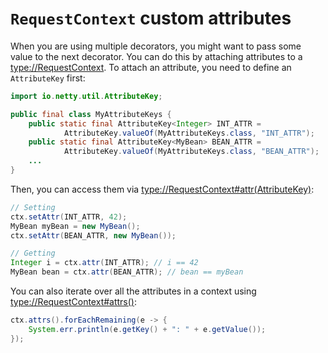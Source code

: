# `RequestContext` custom attributes

When you are using multiple decorators, you might want to pass some value to the next decorator.
You can do this by attaching attributes to a <type://RequestContext>. To attach an attribute,
you need to define an `AttributeKey` first:

```java
import io.netty.util.AttributeKey;

public final class MyAttributeKeys {
    public static final AttributeKey<Integer> INT_ATTR =
            AttributeKey.valueOf(MyAttributeKeys.class, "INT_ATTR");
    public static final AttributeKey<MyBean> BEAN_ATTR =
            AttributeKey.valueOf(MyAttributeKeys.class, "BEAN_ATTR");
    ...
}
```

Then, you can access them via <type://RequestContext#attr(AttributeKey)>:

```java
// Setting
ctx.setAttr(INT_ATTR, 42);
MyBean myBean = new MyBean();
ctx.setAttr(BEAN_ATTR, new MyBean());

// Getting
Integer i = ctx.attr(INT_ATTR); // i == 42
MyBean bean = ctx.attr(BEAN_ATTR); // bean == myBean
```

You can also iterate over all the attributes in a context using <type://RequestContext#attrs()>:

```java
ctx.attrs().forEachRemaining(e -> {
    System.err.println(e.getKey() + ": " + e.getValue());
});
```
